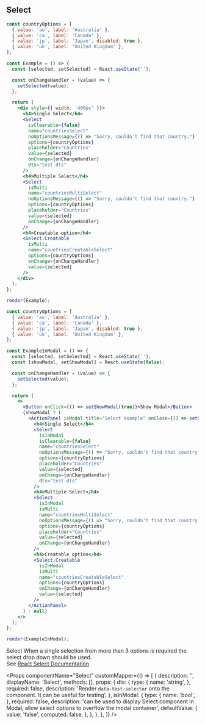 
## Select

```jsx live=true
const countryOptions = [
  { value: 'au', label: 'Australia' },
  { value: 'ca', label: 'Canada' },
  { value: 'jp', label: 'Japan', disabled: true },
  { value: 'uk', label: 'United Kingdom' },
];

const Example = () => {
  const [selected, setSelected] = React.useState('');

  const onChangeHandler = (value) => {
    setSelected(value);
  };

  return (
    <div style={{ width: '400px' }}>
      <h4>Single Select</h4>
      <Select
        isClearable={false}
        name="countriesSelect"
        noOptionsMessage={() => "Sorry, couldn't find that country."}
        options={countryOptions}
        placeholder="Countries"
        value={selected}
        onChange={onChangeHandler}
        dts="test-dts"
      />
      <h4>Multiple Select</h4>
      <Select
        isMulti
        name="countriesMultiSelect"
        noOptionsMessage={() => "Sorry, couldn't find that country."}
        options={countryOptions}
        placeholder="Countries"
        value={selected}
        onChange={onChangeHandler}
      />
      <h4>Creatable option</h4>
      <Select.Creatable
        isMulti
        name="countriesCreatableSelect"
        options={countryOptions}
        onChange={onChangeHandler}
        value={selected}
      />
    </div>
  );
};

render(Example);
```

```jsx live=true
const countryOptions = [
  { value: 'au', label: 'Australia' },
  { value: 'ca', label: 'Canada' },
  { value: 'jp', label: 'Japan', disabled: true },
  { value: 'uk', label: 'United Kingdom' },
];

const ExampleInModal = () => {
  const [selected, setSelected] = React.useState('');
  const [showModal, setShowModal] = React.useState(false);

  const onChangeHandler = (value) => {
    setSelected(value);
  };

  return (
    <>
      <Button onClick={() => setShowModal(true)}>Show Modal</Button>
      {showModal ? (
        <ActionPanel isModal title="Select example" onClose={() => setShowModal(false)}>
          <h4>Single Select</h4>
          <Select
            isInModal
            isClearable={false}
            name="countriesSelect"
            noOptionsMessage={() => "Sorry, couldn't find that country."}
            options={countryOptions}
            placeholder="Countries"
            value={selected}
            onChange={onChangeHandler}
            dts="test-dts"
          />
          <h4>Multiple Select</h4>
          <Select
            isInModal
            isMulti
            name="countriesMultiSelect"
            noOptionsMessage={() => "Sorry, couldn't find that country."}
            options={countryOptions}
            placeholder="Countries"
            value={selected}
            onChange={onChangeHandler}
          />
          <h4>Creatable option</h4>
          <Select.Creatable
            isInModal
            isMulti
            name="countriesCreatableSelect"
            options={countryOptions}
            onChange={onChangeHandler}
            value={selected}
          />
        </ActionPanel>
      ) : null}
    </>
  );
};

render(ExampleInModal);
```

<DesignNotes>
  <span className="text-bold">Select</span> When a single selection from more than 3 options is required the select drop
  down should be used.

  <div>
    See <a href="https://github.com/JedWatson/react-select">React Select Documentation</a>
  </div>
</DesignNotes>

<Props
  componentName="Select"
  customMapper={() => [
    {
      description: '',
      displayName: 'Select',
      methods: [],
      props: {
        dts: {
          type: {
            name: 'string',
          },
          required: false,
          description: 'Render `data-test-selector` onto the component. It can be useful for testing',
        },
        isInModal: {
          type: {
            name: 'bool',
          },
          required: false,
          description:
            'can be used to display Select component in Modal, allow select options to overflow the modal container',
          defaultValue: {
            value: 'false',
            computed: false,
          },
        },
      },
    },
  ]}
/>
